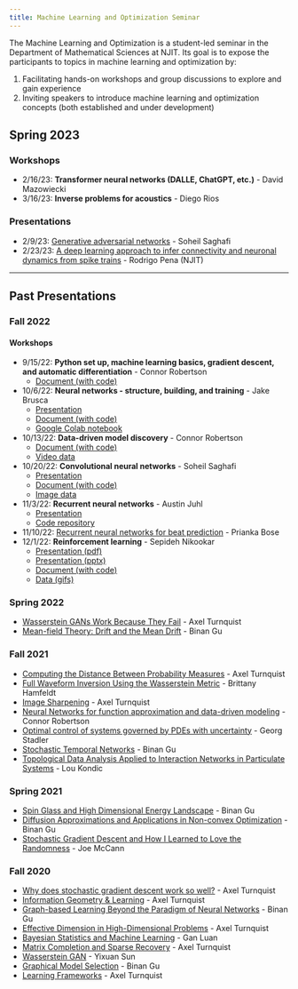 ```yaml
---
title: Machine Learning and Optimization Seminar
---
```


The Machine Learning and Optimization is a student-led seminar in the Department of Mathematical Sciences at NJIT.
Its goal is to expose the participants to topics in machine learning and optimization by:

1. Facilitating hands-on workshops and group discussions to explore and gain experience
2. Inviting speakers to introduce machine learning and optimization concepts (both established and under development)

## Spring 2023

### Workshops
- 2/16/23: **Transformer neural networks (DALLE, ChatGPT, etc.)** - David Mazowiecki
- 3/16/23: **Inverse problems for acoustics** - Diego Rios

### Presentations
- 2/9/23: [Generative adversarial networks](spring_2023/soheil_gans_2_9_23.pdf) - Soheil Saghafi
- 2/23/23: [A deep learning approach to infer connectivity and neuronal dynamics from spike trains](spring_2023/rodrigo_deep_learning_for_neuronal_dyn_2_23_23.pdf) - Rodrigo Pena (NJIT)
<!--     - [Supplementary Notebook](spring_2023/plot_classifier_comparison.ipynb) -->

---
## Past Presentations

### Fall 2022

#### Workshops
- 9/15/22: **Python set up, machine learning basics, gradient descent, and automatic differentiation** - Connor Robertson
    - [Document (with code)](fall_2022/workshop1_intro/workshop1_intro.qmd)
- 10/6/22: **Neural networks - structure, building, and training** - Jake Brusca
    - [Presentation](fall_2022/workshop2_nn/workshop2_nn.pdf)
    - [Document (with code)](fall_2022/workshop2_nn/workshop2_nn.qmd)
    - [Google Colab notebook](https://colab.research.google.com/drive/1c7aMC1141f1myYAh06nGsL03SMJLrG6M?usp=sharing)
- 10/13/22: **Data-driven model discovery** - Connor Robertson
    - [Document (with code)](fall_2022/workshop3_discovery/workshop3_discovery.qmd)
    - [Video data](fall_2022/workshop3_discovery/youtube_video.mp4)
- 10/20/22: **Convolutional neural networks** - Soheil Saghafi
    - [Presentation](fall_2022/workshop4_cnn/workshop4_cnn.pdf)
    - [Document (with code)](fall_2022/workshop4_cnn/workshop4_cnn.qmd)
    - [Image data](fall_2022/workshop4_cnn/test_images.zip)
- 11/3/22: **Recurrent neural networks** - Austin Juhl
    - [Presentation](fall_2022/workshop5_rnn/workshop5_rnn.pdf)
    - [Code repository](https://github.com/judahsemi/Dino-Name-Generator)
- 11/10/22: [Recurrent neural networks for beat prediction](fall_2022/mlo_talk_Bose.pdf) - Prianka Bose
- 12/1/22: **Reinforcement learning** - Sepideh Nikookar
    - [Presentation (pdf)](fall_2022/workshop6_reinforcement/workshop6_reinforcement.pdf)
    - [Presentation (pptx)](fall_2022/workshop6_reinforcement/workshop6_reinforcement.pptx)
    - [Document (with code)](fall_2022/workshop6_reinforcement/workshop6_reinforcement.qmd)
    - [Data (gifs)](fall_2022/workshop6_reinforcement/data.tar.gz)

### Spring 2022
- [Wasserstein GANs Work Because They Fail](spring_2022/O_MT_1_Turnquist.pdf) - Axel Turnquist
- [Mean-field Theory: Drift and the Mean Drift](spring_2022/O_MT_2_G u.pdf) - Binan Gu

### Fall 2021
- [Computing the Distance Between Probability Measures](fall_2021/Computing\ the\ Distance\ Between\ Probability\ Measures\ -\ Axel\ Turnquist.pdf) - Axel Turnquist
- [Full Waveform Inversion Using the Wasserstein Metric](fall_2021/Full\ Waveform\ Inversion\ Using\ the\ Wasserstein\ Metric\ -\ Brittany\ Hamfeldt.pdf) - Brittany Hamfeldt
- [Image Sharpening](fall_2021/Image\ Sharpening\ -\ Axel\ Turnquist.pdf) - Axel Turnquist
- [Neural Networks for function approximation and data-driven modeling](fall_2021/Neural\ networks\ for\ function\ approximation\ and\ -\ Connor\ Robertson.pdf) - Connor Robertson
- [Optimal control of systems governed by PDEs with uncertainty](fall_2021/Optimal\ control\ of\ systems\ governed\ by\ PDEs\ with\ -\ Georg\ Stadler.pdf) - Georg Stadler
- [Stochastic Temporal Networks](fall_2021/Stochastic\ Temporal\ Networks\ -\ Binan\ Gu.pdf) - Binan Gu
- [Topological Data Analysis Applied to Interaction Networks in Particulate Systems](fall_2021/Topological\ Data\ Analysis\ Applied\ to\ Interaction\ Networks\ in\ Particulate\ Systems\ -\ Lou\ Kondic.pdf) - Lou Kondic

### Spring 2021
- [Spin Glass and High Dimensional Energy Landscape](spring_2021/Talk_II_Gu_energy_landscape.pdf) - Binan Gu
- [Diffusion Approximations and Applications in Non-convex Optimization](spring_2021/Talk_IX_Gu_diffusion_approx.pdf) - Binan Gu
- [Stochastic Gradient Descent and How I Learned to Love the Randomness](spring_2021/Talk_X_McCann_SGD.pptx) - Joe McCann

### Fall 2020
- [Why does stochastic gradient descent work so well?](fall_2020/Autumn\ Machine\ Learning\ I.pdf) - Axel Turnquist
- [Information Geometry & Learning](fall_2020/Autumn\ Machine\ Learning\ II.pdf) - Axel Turnquist
- [Graph-based Learning Beyond the Paradigm of Neural Networks](fall_2020/Autumn\ Machine\ Learning\ III.pdf) - Binan Gu
- [Effective Dimension in High-Dimensional Problems](fall_2020/Autumn\ Machine\ Learning\ IV.pdf) - Axel Turnquist
- [Bayesian Statistics and Machine Learning](fall_2020/Autumn\ Machine\ Learning\ V.pdf) - Gan Luan
- [Matrix Completion and Sparse Recovery](fall_2020/Autumn\ Machine\ Learning\ VI.pdf) - Axel Turnquist
- [Wasserstein GAN](fall_2020/Autumn\ Machine\ Learning\ VII.pdf) - Yixuan Sun
- [Graphical Model Selection](fall_2020/Autumn\ Machine\ Learning\ VIII.pdf) - Binan Gu
- [Learning Frameworks](fall_2020/Autumn\ Machine\ Learning\ X.pdf) - Axel Turnquist
